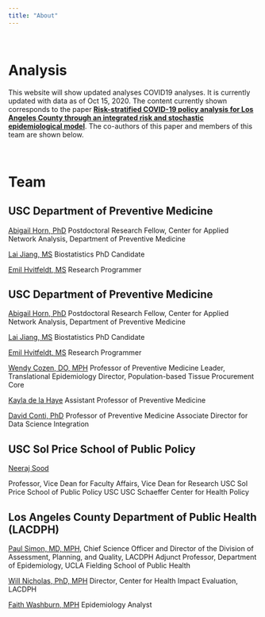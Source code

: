 ```yaml
---
title: "About"
---
```


<br>

# Analysis

This website will show updated analyses COVID19 analyses. It is currently updated with data as of Oct 15, 2020. The content currently shown corresponds to the paper [**Risk-stratified COVID-19 policy analysis for Los Angeles County through an integrated risk and stochastic epidemiological model**](https://github.com/AbigailHorn/COV2-LA). The co-authors of this paper and members of this team are shown below.

<br>

# Team

## USC Department of Preventive Medicine

[Abigail Horn, PhD](http://abigail-horn.com/)
Postdoctoral Research Fellow, Center for Applied Network Analysis, 
Department of Preventive Medicine

[Lai Jiang, MS](https://scholar.google.com/citations?user=GhsMHqYAAAAJ&hl=en)
Biostatistics PhD Candidate

[Emil Hvitfeldt, MS](https://www.hvitfeldt.me/)
Research Programmer

## USC Department of Preventive Medicine

[Abigail Horn, PhD](http://abigail-horn.com/)
Postdoctoral Research Fellow, Center for Applied Network Analysis, 
Department of Preventive Medicine

[Lai Jiang, MS](https://scholar.google.com/citations?user=GhsMHqYAAAAJ&hl=en)
Biostatistics PhD Candidate

[Emil Hvitfeldt, MS](https://www.hvitfeldt.me/)
Research Programmer

[Wendy Cozen, DO, MPH](https://keck.usc.edu/faculty-search/wendy-cozen/)
Professor of Preventive Medicine
Leader, Translational Epidemiology
Director, Population-based Tissue Procurement Core

[Kayla de la Haye](https://www.kayladelahaye.net/)
Assistant Professor of Preventive Medicine

[David Conti, PhD](https://keck.usc.edu/faculty-search/david-v-conti/)
Professor of Preventive Medicine
Associate Director for Data Science Integration

## USC Sol Price School of Public Policy

[Neeraj Sood](https://priceschool.usc.edu/people/neeraj-sood/)

Professor, Vice Dean for Faculty Affairs, Vice Dean for Research
USC Sol Price School of Public Policy
USC USC Schaeffer Center for Health Policy

## Los Angeles County Department of Public Health (LACDPH)

[Paul Simon, MD, MPH](https://ph.ucla.edu/faculty/simon), 
Chief Science Officer and Director of the Division of Assessment, Planning, and Quality, LACDPH
Adjunct Professor, Department of Epidemiology, UCLA Fielding School of Public Health

[Will Nicholas, PhD, MPH](http://publichealth.lacounty.gov/chie/who_we_are_2.htm)
Director, Center for Health Impact Evaluation, LACDPH

[Faith Washburn, MPH](http://publichealth.lacounty.gov/chie/who_we_are_2.htm)
Epidemiology Analyst

